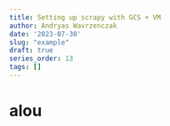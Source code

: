 ```yaml
---
title: Setting up scrapy with GCS + VM
author: Andryas Wavrzenczak
date: '2023-07-30'
slug: "example"
draft: true
series_order: 13
tags: []
---
```




# alou